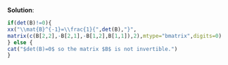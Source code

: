 
\color{blue}

**Solution**:

```r
if(det(B)!=0){
xx("\\mat{B}^{-1}=\\frac{1}{",det(B),"}",
matrix(c(B[2,2],-B[2,1],-B[1,2],B[1,1]),2),mtype="bmatrix",digits=0)
} else {
cat("$det(B)=0$ so the matrix $B$ is not invertible.") 
}
```


\color{black}







